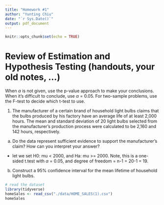 ```yaml
---
title: "Homework #1"
author: "Yunting Chiu"
date: "`r Sys.Date()`"
output: pdf_document
---
```


```r
knitr::opts_chunk$set(echo = TRUE)
```

# Review of Estimation and Hypothesis Testing (handouts, your old notes, ...)
When $\alpha$ is not given, use the p-value approach to make your conclusions. When it’s difficult to conclude, use $\alpha$ = 0.05. For two-sample problems, use the F-test to decide which t-test to use.\

1. The manufacturer of a certain brand of household light bulbs claims that the bulbs produced by his factory have an average life of at least 2,000 hours. The mean and standard deviation of 20 light bulbs selected from the manufacturer’s production process were calculated to be 2,160 and 142 hours, respectively.

(a) Do the data represent sufficient evidence to support the manufacturer’s claim? How can you interpret your answer?
- let we set H0: mu < 2000, and Ha: mu >= 2000. Note, this is a one-sided t.test with $\alpha$ = 0.05, and degree of freedom = n-1 = 20-1 = 19.


(b) Construct a 95% confidence interval for the mean lifetime of household light bulbs.

```r
# read the dataset
library(tidyverse)
homeSales <- read_csv("./data/HOME_SALES(1).csv")
homeSales 
```